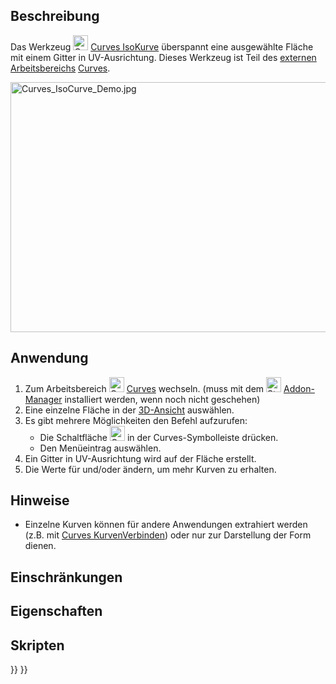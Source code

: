<languages/>

{{Docnav/de
|[[Curves_TrimFace/de|TrimFace]]
|[[Curves_SketchOnSurface/de|SkizzeAufFläche]]
|[[Curves_Workbench/de|Curves]]
|IconL=Curves_TrimFace.svg
|IconR=Curves_SketchOnSurface.svg
|IconC=Curves_workbench_icon.svg
}}

{{GuiCommand/de
|Name=Curves IsoCurve
|Name/de=Curves IsoKurve
|MenuLocation=Surfaces → IsoCurve
|Workbenches=[[Curves_Workbench/de|Curves]]
|SeeAlso=[[Curves_JoinCurve/de|Curves KurveVerbinden]]
}}

<span id="Description"></span>
==Beschreibung==

Das Werkzeug [[Image:Curves_IsoCurve.svg|24px]] [[Curves_IsoCurve/de|Curves IsoKurve]] überspannt eine ausgewählte Fläche mit einem Gitter in UV-Ausrichtung. Dieses Werkzeug ist Teil des [[external workbenches/de|externen Arbeitsbereichs]] [[Curves Workbench/de|Curves]].

[[File:Curves_IsoCurve_Demo.jpg|600x400px]]
{{Caption|Eine Fläche vor (links) und nach (rechts) der Anwendung von IsoKurve}}

<span id="Usage"></span>
==Anwendung==

# Zum Arbeitsbereich [[Image:Curves_workbench_icon.svg|24px]] [[Curves_Workbench/de|Curves]] wechseln. (muss mit dem  [[Image:Std_AddonMgr.svg|24px]] [[Std_AddonMgr/de|Addon-Manager]] installiert werden, wenn noch nicht geschehen)
# Eine einzelne Fläche in der [[3D_view/de|3D-Ansicht]] auswählen.
# Es gibt mehrere Möglichkeiten den Befehl aufzurufen:
#* Die Schaltfläche [[Image:Curves_ IsoCurve.svg|24px]] in der Curves-Symbolleiste drücken.
#* Den Menüeintrag {{MenuCommand|Curves → IsoCurve}} auswählen.
# Ein Gitter in UV-Ausrichtung wird auf der Fläche erstellt.
# Die Werte für {{incode|NumberU}} und/oder {{incode|NumberV}} ändern, um mehr Kurven zu erhalten.

<span id="Notes"></span>
==Hinweise==

* Einzelne Kurven können für andere Anwendungen extrahiert werden (z.B. mit [[Curves_JoinCurve/de|Curves KurvenVerbinden]]) oder nur zur Darstellung der Form dienen.

<span id="Limitations"></span>
==Einschränkungen==


<span id="Properties"></span>
==Eigenschaften==


<span id="Scripting"></span>
==Skripten==


{{Docnav/de
|[[Curves_TrimFace/de|TrimFace]]
|[[Curves_SketchOnSurface/de|SkizzeAufFläche]]
|[[Curves_Workbench/de|Curves]]
|IconL=Curves_TrimFace.svg
|IconR=Curves_SketchOnSurface.svg
|IconC=Curves_workbench_icon.svg
}}

{{Curves Tools navi{{#translation:}}}}
{{Userdocnavi{{#translation:}}}}